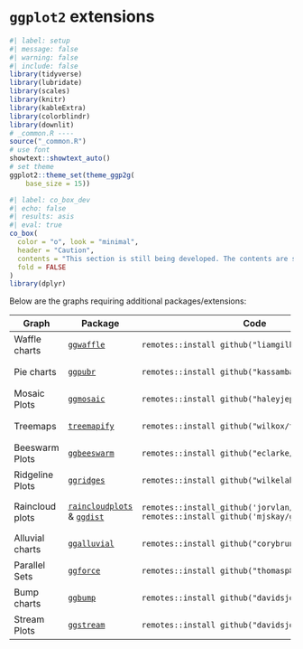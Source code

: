 # `ggplot2` extensions {#sec-extensions}

```r
#| label: setup
#| message: false
#| warning: false
#| include: false
library(tidyverse)
library(lubridate)
library(scales)
library(knitr)
library(kableExtra)
library(colorblindr)
library(downlit)
# _common.R ----
source("_common.R")
# use font
showtext::showtext_auto()
# set theme
ggplot2::theme_set(theme_ggp2g(
    base_size = 15))
```

```r
#| label: co_box_dev
#| echo: false
#| results: asis
#| eval: true
co_box(
  color = "o", look = "minimal",
  header = "Caution",
  contents = "This section is still being developed. The contents are subject to change.",
  fold = FALSE
)
library(dplyr)
```

Below are the graphs requiring additional packages/extensions:

::: {style="font-size: 0.95rem;"}
+-----------------+------------------------------------------------------------------------------------------------------------------------+---------------------------------------------------+
| Graph           | Package                                                                                                                | Code                                              |
+=================+========================================================================================================================+===================================================+
| Waffle charts   | [`ggwaffle`](https://liamgilbey.github.io/ggwaffle/)                                                                   | ```                                               |
|                 |                                                                                                                        | remotes::install_github("liamgilbey/ggwaffle")    |
|                 |                                                                                                                        | ```                                               |
+-----------------+------------------------------------------------------------------------------------------------------------------------+---------------------------------------------------+
| Pie charts      | [`ggpubr`](https://rpkgs.datanovia.com/ggpubr/)                                                                        | ```                                               |
|                 |                                                                                                                        | remotes::install_github("kassambara/ggpubr")      |
|                 |                                                                                                                        | ```                                               |
+-----------------+------------------------------------------------------------------------------------------------------------------------+---------------------------------------------------+
| Mosaic Plots    | [`ggmosaic`](https://haleyjeppson.github.io/ggmosaic/)                                                                 | ```                                               |
|                 |                                                                                                                        | remotes::install_github("haleyjeppson/ggmosaic")  |
|                 |                                                                                                                        | ```                                               |
+-----------------+------------------------------------------------------------------------------------------------------------------------+---------------------------------------------------+
| Treemaps        | [`treemapify`](https://wilkox.org/treemapify/)                                                                         | ```                                               |
|                 |                                                                                                                        | remotes::install_github("wilkox/treemapify")      |
|                 |                                                                                                                        | ```                                               |
+-----------------+------------------------------------------------------------------------------------------------------------------------+---------------------------------------------------+
| Beeswarm Plots  | [`ggbeeswarm`](https://github.com/eclarke/ggbeeswarm)                                                                  | ```                                               |
|                 |                                                                                                                        | remotes::install_github("eclarke/ggbeeswarm")     |
|                 |                                                                                                                        | ```                                               |
+-----------------+------------------------------------------------------------------------------------------------------------------------+---------------------------------------------------+
| Ridgeline Plots | [`ggridges`](https://wilkelab.org/ggridges/)                                                                           | ```                                               |
|                 |                                                                                                                        | remotes::install_github("wilkelab/ggridges")      |
|                 |                                                                                                                        | ```                                               |
+-----------------+------------------------------------------------------------------------------------------------------------------------+---------------------------------------------------+
| Raincloud plots | [`raincloudplots`](https://github.com/jorvlan/raincloudplots) & [`ggdist`](https://mjskay.github.io/ggdist/reference/) | ```                                               |
|                 |                                                                                                                        | remotes::install_github('jorvlan/raincloudplots') |
|                 |                                                                                                                        | remotes::install_github('mjskay/ggdist')          |
|                 |                                                                                                                        | ```                                               |
+-----------------+------------------------------------------------------------------------------------------------------------------------+---------------------------------------------------+
| Alluvial charts | [`ggalluvial`](https://corybrunson.github.io/ggalluvial/)                                                              | ```                                               |
|                 |                                                                                                                        | remotes::install_github("corybrunson/ggalluvial") |
|                 |                                                                                                                        | ```                                               |
+-----------------+------------------------------------------------------------------------------------------------------------------------+---------------------------------------------------+
| Parallel Sets   | [`ggforce`](https://ggforce.data-imaginist.com/)                                                                       | ```                                               |
|                 |                                                                                                                        | remotes::install_github("thomasp85/ggforce")      |
|                 |                                                                                                                        | ```                                               |
+-----------------+------------------------------------------------------------------------------------------------------------------------+---------------------------------------------------+
| Bump charts     | [`ggbump`](https://github.com/davidsjoberg/ggbump)                                                                     | ```                                               |
|                 |                                                                                                                        | remotes::install_github("davidsjoberg/ggbump")    |
|                 |                                                                                                                        | ```                                               |
+-----------------+------------------------------------------------------------------------------------------------------------------------+---------------------------------------------------+
| Stream Plots    | [`ggstream`](https://github.com/davidsjoberg/ggstream)                                                                 | ```                                               |
|                 |                                                                                                                        | remotes::install_github("davidsjoberg/ggstream")  |
|                 |                                                                                                                        | ```                                               |
+-----------------+------------------------------------------------------------------------------------------------------------------------+---------------------------------------------------+
:::
